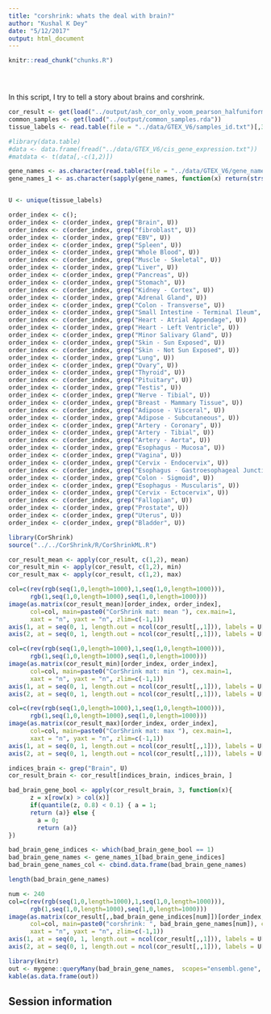 ```yaml
---
title: "corshrink: whats the deal with brain?"
author: "Kushal K Dey"
date: "5/12/2017"
output: html_document
---
```


<!-- The file analysis/chunks.R contains chunks that define default settings
shared across the workflowr files. -->
```r
knitr::read_chunk("chunks.R")
```

<!-- Update knitr chunk options -->
```r
```

<!-- Insert the date the file was last updated -->
```r
```

<!-- Insert the code version (Git commit SHA1) if Git repository exists and R
 package git2r is installed -->
```r
```

In this script, I try to tell a story about brains and corshrink.

```r
cor_result <- get(load("../output/ash_cor_only_voom_pearson_halfuniform_gtex_tissues.rda"))
common_samples <- get(load("../output/common_samples.rda"))
tissue_labels <- read.table(file = "../data/GTEX_V6/samples_id.txt")[,3]

#library(data.table)
#data <- data.frame(fread("../data/GTEX_V6/cis_gene_expression.txt"))
#matdata <- t(data[,-c(1,2)])

gene_names <- as.character(read.table(file = "../data/GTEX_V6/gene_names_GTEX_V6.txt")[,1])
gene_names_1 <- as.character(sapply(gene_names, function(x) return(strsplit(x, "[.]")[[1]][1])))


U <- unique(tissue_labels)
```


```r
order_index <- c();
order_index <- c(order_index, grep("Brain", U))
order_index <- c(order_index, grep("fibroblast", U))
order_index <- c(order_index, grep("EBV", U))
order_index <- c(order_index, grep("Spleen", U))
order_index <- c(order_index, grep("Whole Blood", U))
order_index <- c(order_index, grep("Muscle - Skeletal", U))
order_index <- c(order_index, grep("Liver", U))
order_index <- c(order_index, grep("Pancreas", U))
order_index <- c(order_index, grep("Stomach", U))
order_index <- c(order_index, grep("Kidney - Cortex", U))
order_index <- c(order_index, grep("Adrenal Gland", U))
order_index <- c(order_index, grep("Colon - Transverse", U))
order_index <- c(order_index, grep("Small Intestine - Terminal Ileum", U))
order_index <- c(order_index, grep("Heart - Atrial Appendage", U))
order_index <- c(order_index, grep("Heart - Left Ventricle", U))
order_index <- c(order_index, grep("Minor Salivary Gland", U))
order_index <- c(order_index, grep("Skin - Sun Exposed", U))
order_index <- c(order_index, grep("Skin - Not Sun Exposed", U))
order_index <- c(order_index, grep("Lung", U))
order_index <- c(order_index, grep("Ovary", U))
order_index <- c(order_index, grep("Thyroid", U))
order_index <- c(order_index, grep("Pituitary", U))
order_index <- c(order_index, grep("Testis", U))
order_index <- c(order_index, grep("Nerve - Tibial", U))
order_index <- c(order_index, grep("Breast - Mammary Tissue", U))
order_index <- c(order_index, grep("Adipose - Visceral", U))
order_index <- c(order_index, grep("Adipose - Subcutaneous", U))
order_index <- c(order_index, grep("Artery - Coronary", U))
order_index <- c(order_index, grep("Artery - Tibial", U))
order_index <- c(order_index, grep("Artery - Aorta", U))
order_index <- c(order_index, grep("Esophagus - Mucosa", U))
order_index <- c(order_index, grep("Vagina", U))
order_index <- c(order_index, grep("Cervix - Endocervix", U))
order_index <- c(order_index, grep("Esophagus - Gastroesophageal Junction", U))
order_index <- c(order_index, grep("Colon - Sigmoid", U))
order_index <- c(order_index, grep("Esophagus - Muscularis", U))
order_index <- c(order_index, grep("Cervix - Ectocervix", U))
order_index <- c(order_index, grep("Fallopian", U))
order_index <- c(order_index, grep("Prostate", U))
order_index <- c(order_index, grep("Uterus", U))
order_index <- c(order_index, grep("Bladder", U))
```

```r
library(CorShrink)
source("../../CorShrink/R/CorShrinkML.R")

cor_result_mean <- apply(cor_result, c(1,2), mean)
cor_result_min <- apply(cor_result, c(1,2), min)
cor_result_max <- apply(cor_result, c(1,2), max)

col=c(rev(rgb(seq(1,0,length=1000),1,seq(1,0,length=1000))),
      rgb(1,seq(1,0,length=1000),seq(1,0,length=1000)))
image(as.matrix(cor_result_mean)[order_index, order_index],
      col=col, main=paste0("CorShrink mat: mean "), cex.main=1,
      xaxt = "n", yaxt = "n", zlim=c(-1,1))
axis(1, at = seq(0, 1, length.out = ncol(cor_result[,,1])), labels = U[order_index], las=2, cex.axis = 0.4)
axis(2, at = seq(0, 1, length.out = ncol(cor_result[,,1])), labels = U[order_index], las=2, cex.axis = 0.4)
```


```r
col=c(rev(rgb(seq(1,0,length=1000),1,seq(1,0,length=1000))),
      rgb(1,seq(1,0,length=1000),seq(1,0,length=1000)))
image(as.matrix(cor_result_min)[order_index, order_index],
      col=col, main=paste0("CorShrink mat: min "), cex.main=1,
      xaxt = "n", yaxt = "n", zlim=c(-1,1))
axis(1, at = seq(0, 1, length.out = ncol(cor_result[,,1])), labels = U[order_index], las=2, cex.axis = 0.4)
axis(2, at = seq(0, 1, length.out = ncol(cor_result[,,1])), labels = U[order_index], las=2, cex.axis = 0.4)
```

```r

col=c(rev(rgb(seq(1,0,length=1000),1,seq(1,0,length=1000))),
      rgb(1,seq(1,0,length=1000),seq(1,0,length=1000)))
image(as.matrix(cor_result_max)[order_index, order_index],
      col=col, main=paste0("CorShrink mat: max "), cex.main=1,
      xaxt = "n", yaxt = "n", zlim=c(-1,1))
axis(1, at = seq(0, 1, length.out = ncol(cor_result[,,1])), labels = U[order_index], las=2, cex.axis = 0.4)
axis(2, at = seq(0, 1, length.out = ncol(cor_result[,,1])), labels = U[order_index], las=2, cex.axis = 0.4)

```

```r
indices_brain <- grep("Brain", U)
cor_result_brain <- cor_result[indices_brain, indices_brain, ]

bad_brain_gene_bool <- apply(cor_result_brain, 3, function(x){
      z = x[row(x) > col(x)]
      if(quantile(z, 0.8) < 0.1) { a = 1;
      return (a)} else {
        a = 0;
        return (a)}
})

bad_brain_gene_indices <- which(bad_brain_gene_bool == 1)
bad_brain_gene_names <- gene_names_1[bad_brain_gene_indices]
bad_brain_gene_names_col <- cbind.data.frame(bad_brain_gene_names)
```

```r
length(bad_brain_gene_names)
```

```r
num <- 240
col=c(rev(rgb(seq(1,0,length=1000),1,seq(1,0,length=1000))),
      rgb(1,seq(1,0,length=1000),seq(1,0,length=1000)))
image(as.matrix(cor_result[,,bad_brain_gene_indices[num]])[order_index, order_index],
      col=col, main=paste0("corshrink: ", bad_brain_gene_names[num]), cex.main=1,
      xaxt = "n", yaxt = "n", zlim=c(-1,1))
axis(1, at = seq(0, 1, length.out = ncol(cor_result[,,1])), labels = U[order_index], las=2, cex.axis = 0.4)
axis(2, at = seq(0, 1, length.out = ncol(cor_result[,,1])), labels = U[order_index], las=2, cex.axis = 0.4)
```

```r
library(knitr)
out <- mygene::queryMany(bad_brain_gene_names,  scopes="ensembl.gene", fields=c("name", "summary"), species="human");
kable(as.data.frame(out))
```


## Session information

<!-- Insert the session information into the document -->
```r
```
